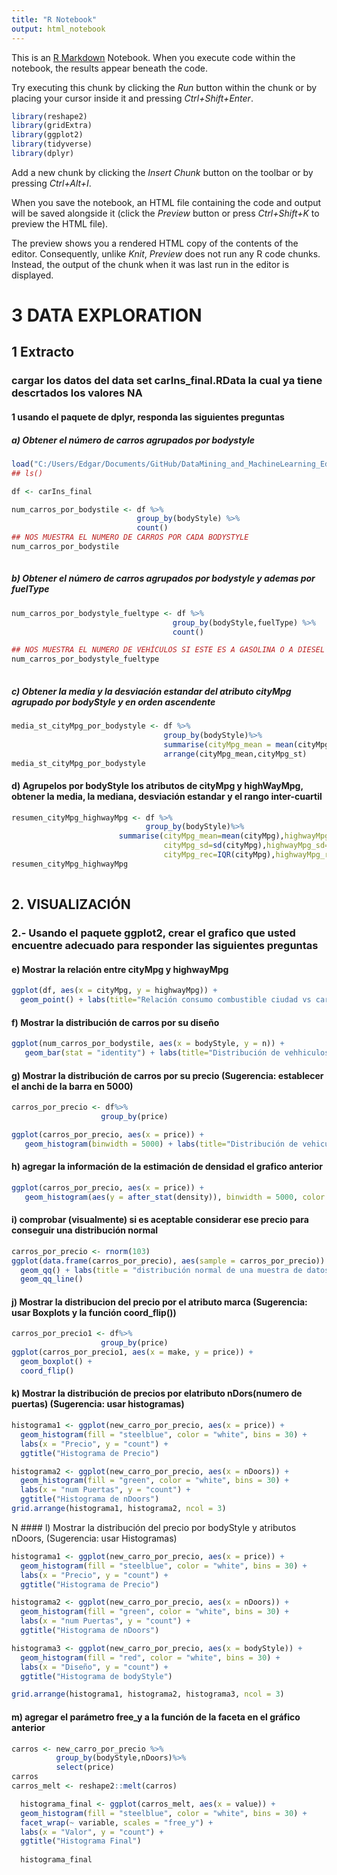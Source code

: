 ```yaml
---
title: "R Notebook"
output: html_notebook
---
```


This is an [R Markdown](http://rmarkdown.rstudio.com) Notebook. When you execute code within the notebook, the results appear beneath the code. 

Try executing this chunk by clicking the *Run* button within the chunk or by placing your cursor inside it and pressing *Ctrl+Shift+Enter*. 

```r
library(reshape2)
library(gridExtra)
library(ggplot2)
library(tidyverse)
library(dplyr)
```

Add a new chunk by clicking the *Insert Chunk* button on the toolbar or by pressing *Ctrl+Alt+I*.

When you save the notebook, an HTML file containing the code and output will be saved alongside it (click the *Preview* button or press *Ctrl+Shift+K* to preview the HTML file).

The preview shows you a rendered HTML copy of the contents of the editor. Consequently, unlike *Knit*, *Preview* does not run any R code chunks. Instead, the output of the chunk when it was last run in the editor is displayed.

# 3 DATA EXPLORATION

## 1 Extracto

### cargar los datos del data set carIns_final.RData la cual ya tiene descrtados los valores NA

#### 1 usando el paquete de dplyr, responda las siguientes preguntas

##### a) Obtener el número de carros agrupados  por bodystyle

```r
load("C:/Users/Edgar/Documents/GitHub/DataMining_and_MachineLearning_EdgarV/data/HandsOn_Data/carIns_final.Rdata")
## ls()

df <- carIns_final

num_carros_por_bodystile <- df %>%
                            group_by(bodyStyle) %>%
                            count()
## NOS MUESTRA EL NUMERO DE CARROS POR CADA BODYSTYLE
num_carros_por_bodystile
                            
```
##### b) Obtener el número de carros agrupados  por bodystyle y ademas por fuelType

```r
num_carros_por_bodystyle_fueltype <- df %>%
                                    group_by(bodyStyle,fuelType) %>%
                                    count()

## NOS MUESTRA EL NUMERO DE VEHÍCULOS SI ESTE ES A GASOLINA O A DIESEL Y POR CADA DISEÑO 
num_carros_por_bodystyle_fueltype
                                    
```

##### c) Obtener la media y la desviación estandar del atributo cityMpg agrupado por bodyStyle y en orden ascendente

```r
media_st_cityMpg_por_bodystyle <- df %>%
                                  group_by(bodyStyle)%>%
                                  summarise(cityMpg_mean = mean(cityMpg),cityMpg_st = sd(cityMpg))%>%
                                  arrange(cityMpg_mean,cityMpg_st)
media_st_cityMpg_por_bodystyle
```
#### d) Agrupelos por bodyStyle los atributos de cityMpg y highWayMpg, obtener la media, la mediana, desviación estandar y el rango inter-cuartil

```r
resumen_cityMpg_highwayMpg <- df %>%
                              group_by(bodyStyle)%>%
                        summarise(cityMpg_mean=mean(cityMpg),highwayMpg_mean=mean(highwayMpg),                                               cityMpg_median=median(cityMpg),highwayMpg_median=median(highwayMpg),
                                  cityMpg_sd=sd(cityMpg),highwayMpg_sd=sd(highwayMpg),
                                  cityMpg_rec=IQR(cityMpg),highwayMpg_rec=IQR(highwayMpg))
resumen_cityMpg_highwayMpg
  
```
## 2. VISUALIZACIÓN

### 2.- Usando el paquete ggplot2, crear el grafico que usted encuentre adecuado para responder las siguientes preguntas

#### e) Mostrar la relación entre cityMpg y highwayMpg

```r
ggplot(df, aes(x = cityMpg, y = highwayMpg)) +
  geom_point() + labs(title="Relación consumo combustible ciudad vs carretera")
```


#### f) Mostrar la distribución de carros por su diseño 

```r
ggplot(num_carros_por_bodystile, aes(x = bodyStyle, y = n)) +
   geom_bar(stat = "identity") + labs(title="Distribución de vehhiculos por el diseño de su carrocería")
```

#### g) Mostrar la distribución de carros por su precio (Sugerencia: establecer el anchi de la barra en 5000)
```r
carros_por_precio <- df%>%
                    group_by(price)

ggplot(carros_por_precio, aes(x = price)) +
   geom_histogram(binwidth = 5000) + labs(title="Distribución de vehiculos por precio") 
```
#### h) agregar la información de la estimación de densidad el grafico anterior

```r
ggplot(carros_por_precio, aes(x = price)) +
   geom_histogram(aes(y = after_stat(density)), binwidth = 5000, color = "purple", fill = "lightblue") + labs(title="Distribución de vehiculos por precio vs densidad")
```

#### i) comprobar (visualmente) si es aceptable considerar ese precio para conseguir una distribución normal

```r
carros_por_precio <- rnorm(103)
ggplot(data.frame(carros_por_precio), aes(sample = carros_por_precio)) +
  geom_qq() + labs(title = "distribución normal de una muestra de datos de precio") +
  geom_qq_line()
```

#### j) Mostrar la distribucion del precio por el atributo marca (Sugerencia: usar Boxplots y la función coord_flip())

```r
carros_por_precio1 <- df%>%
                    group_by(price)
ggplot(carros_por_precio1, aes(x = make, y = price)) +
  geom_boxplot() +
  coord_flip()
```
#### k) Mostrar la distribución de precios por elatributo nDors(numero de puertas) (Sugerencia: usar histogramas)

```r
histograma1 <- ggplot(new_carro_por_precio, aes(x = price)) +
  geom_histogram(fill = "steelblue", color = "white", bins = 30) +
  labs(x = "Precio", y = "count") +
  ggtitle("Histograma de Precio")

histograma2 <- ggplot(new_carro_por_precio, aes(x = nDoors)) +
  geom_histogram(fill = "green", color = "white", bins = 30) +
  labs(x = "num Puertas", y = "count") +
  ggtitle("Histograma de nDoors")
grid.arrange(histograma1, histograma2, ncol = 3)

```
N
#### l) Mostrar la distribución del precio por bodyStyle y atributos nDoors, (Sugerencia: usar Histogramas)

```r

histograma1 <- ggplot(new_carro_por_precio, aes(x = price)) +
  geom_histogram(fill = "steelblue", color = "white", bins = 30) +
  labs(x = "Precio", y = "count") +
  ggtitle("Histograma de Precio")

histograma2 <- ggplot(new_carro_por_precio, aes(x = nDoors)) +
  geom_histogram(fill = "green", color = "white", bins = 30) +
  labs(x = "num Puertas", y = "count") +
  ggtitle("Histograma de nDoors")

histograma3 <- ggplot(new_carro_por_precio, aes(x = bodyStyle)) +
  geom_histogram(fill = "red", color = "white", bins = 30) +
  labs(x = "Diseño", y = "count") +
  ggtitle("Histograma de bodyStyle")

grid.arrange(histograma1, histograma2, histograma3, ncol = 3)
```

#### m) agregar el parámetro free_y a la función de la faceta en el gráfico anterior
```r
carros <- new_carro_por_precio %>%
          group_by(bodyStyle,nDoors)%>%
          select(price)
carros
carros_melt <- reshape2::melt(carros)

  histograma_final <- ggplot(carros_melt, aes(x = value)) +
  geom_histogram(fill = "steelblue", color = "white", bins = 30) +
  facet_wrap(~ variable, scales = "free_y") +
  labs(x = "Valor", y = "count") +
  ggtitle("Histograma Final")
  
  histograma_final

```
